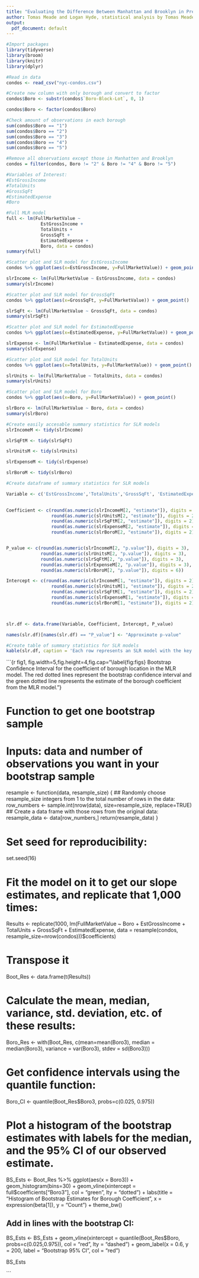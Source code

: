 ---
title: "Evaluating the Difference Between Manhattan and Brooklyn in Predicting the Full Market Value of New York City Condominiums"
author: Tomas Meade and Logan Hyde, statistical analysis by Tomas Meade
output:
  pdf_document: default
---


```{r}

#Import packages
library(tidyverse)
library(broom)
library(knitr)
library(dplyr)

#Read in data
condos <- read_csv("nyc-condos.csv")

#Create new column with only borough and convert to factor
condos$Boro <- substr(condos$`Boro-Block-Lot`, 0, 1)

condos$Boro <- factor(condos$Boro)

#Check amount of observations in each borough
sum(condos$Boro == "1")
sum(condos$Boro == "2")
sum(condos$Boro == "3")
sum(condos$Boro == "4")
sum(condos$Boro == "5")

#Remove all observations except those in Manhatten and Brooklyn
condos = filter(condos, Boro != "2" & Boro != "4" & Boro != "5")

#Variables of Interest:
#EstGrossIncome
#TotalUnits
#GrossSqFt
#EstimatedExpense
#Boro

```

```{r}

#Full MLR model
full <- lm(FullMarketValue ~ 
             EstGrossIncome + 
             TotalUnits + 
             GrossSqFt + 
             EstimatedExpense + 
             Boro, data = condos)
summary(full)

```

```{r}

#Scatter plot and SLR model for EstGrossIncome
condos %>% ggplot(aes(x=EstGrossIncome, y=FullMarketValue)) + geom_point()

slrIncome <- lm(FullMarketValue ~ EstGrossIncome, data = condos)
summary(slrIncome)

```

```{r}

#Scatter plot and SLR model for GrossSqFt
condos %>% ggplot(aes(x=GrossSqFt, y=FullMarketValue)) + geom_point()

slrSqFt <- lm(FullMarketValue ~ GrossSqFt, data = condos)
summary(slrSqFt)

```

```{r}

#Scatter plot and SLR model for EstimatedExpense
condos %>% ggplot(aes(x=EstimatedExpense, y=FullMarketValue)) + geom_point()

slrExpense <- lm(FullMarketValue ~ EstimatedExpense, data = condos)
summary(slrExpense)

```

```{r}

#Scatter plot and SLR model for TotalUnits
condos %>% ggplot(aes(x=TotalUnits, y=FullMarketValue)) + geom_point()

slrUnits <- lm(FullMarketValue ~ TotalUnits, data = condos)
summary(slrUnits)

```

```{r}

#Scatter plot and SLR model for Boro
condos %>% ggplot(aes(x=Boro, y=FullMarketValue)) + geom_point()

slrBoro <- lm(FullMarketValue ~ Boro, data = condos)
summary(slrBoro)

```


```{r}


#Create easily accesable summary statistics for SLR models
slrIncomeM <- tidy(slrIncome)

slrSqFtM <- tidy(slrSqFt)

slrUnitsM <- tidy(slrUnits)

slrExpenseM <- tidy(slrExpense)

slrBoroM <- tidy(slrBoro)

#Create dataframe of summary statistics for SLR models

Variable <- c('EstGrossIncome','TotalUnits','GrossSqFt', 'EstimatedExpense', 'Boro')

           
Coefficient <- c(round(as.numeric(slrIncomeM[2, "estimate"]), digits = 2), 
                 round(as.numeric(slrUnitsM[2, "estimate"]), digits = 2), 
                 round(as.numeric(slrSqFtM[2, "estimate"]), digits = 2), 
                 round(as.numeric(slrExpenseM[2, "estimate"]), digits = 2),
                 round(as.numeric(slrBoroM[2, "estimate"]), digits = 2))


P_value <- c(round(as.numeric(slrIncomeM[2, "p.value"]), digits = 3), 
             round(as.numeric(slrUnitsM[2, "p.value"]), digits = 3), 
             round(as.numeric(slrSqFtM[2, "p.value"]), digits = 3), 
             round(as.numeric(slrExpenseM[2, "p.value"]), digits = 3),
             round(as.numeric(slrBoroM[2, "p.value"]), digits = 6))

Intercept <- c(round(as.numeric(slrIncomeM[1, "estimate"]), digits = 2), 
                 round(as.numeric(slrUnitsM[1, "estimate"]), digits = 2), 
                 round(as.numeric(slrSqFtM[1, "estimate"]), digits = 2), 
                 round(as.numeric(slrExpenseM[1, "estimate"]), digits = 2),
                 round(as.numeric(slrBoroM[1, "estimate"]), digits = 2))



slr.df <- data.frame(Variable, Coefficient, Intercept, P_value)

names(slr.df)[names(slr.df) == "P_value"] <- "Approximate p-value"


```


```{r tab1}
#Create table of summary statistics for SLR models
kable(slr.df, caption = 'Each row represents an SLR model with the key predictor variable and the outcome variable full market value. Each predictor variable is listed along with its associated coefficient, intercept and p-value.', format = "markdown")

```



```{r fig1, fig.width=5,fig.height=4,fig.cap="\\label{fig:figs} Bootstrap Confidence Interval for the coefficient of borough location in the MLR model. The red dotted lines represent the bootstrap confidence interval and the green dotted line represents the estimate of the borough coefficient from the MLR model."}

# Function to get one bootstrap sample
# Inputs: data and number of observations you want in your bootstrap sample

resample <- function(data, resample_size) 
{
                    ## Randomly choose resample_size integers from 1 to the total number of rows in the data:
                    row_numbers <- sample.int(nrow(data), size=resample_size, replace=TRUE)
                    ## Create a data frame with those rows from the original data:
                    resample_data <- data[row_numbers,]
  return(resample_data)
}


# Set seed for reproducibility:
set.seed(16)


# Fit the model on it to get our slope estimates, and replicate that 1,000 times:
Results <- replicate(1000, 
                     lm(FullMarketValue ~ Boro + EstGrossIncome + TotalUnits + GrossSqFt + EstimatedExpense, 
                        data = resample(condos, resample_size=nrow(condos)))$coefficients)

# Transpose it
Boot_Res <- data.frame(t(Results))

# Calculate the mean, median, variance, std. deviation, etc. of these results:
Boro_Res <- with(Boot_Res, c(mean=mean(Boro3),
                            median = median(Boro3),
                            variance = var(Boro3),
                            stdev = sd(Boro3)))
                

# Get confidence intervals using the quantile function:
Boro_CI <- quantile(Boot_Res$Boro3, probs=c(0.025, 0.975))


# Plot a histogram of the bootstrap estimates with labels for the median, and the 95% CI of our observed estimate.
BS_Ests <- Boot_Res %>% ggplot(aes(x = Boro3)) + 
  geom_histogram(bins=30) + 
  geom_vline(xintercept = full$coefficients["Boro3"], 
             col = "green", lty = "dotted") + 
  labs(title = "Histogram of Bootstrap Estimates for Borough Coefficient", 
       x = expression(beta[1]), 
       y = "Count") + 
  theme_bw()

## Add in lines with the bootstrap CI:
BS_Ests <- BS_Ests + 
  geom_vline(xintercept = quantile(Boot_Res$Boro, probs=c(0.025,0.975)), 
             col = "red", 
             lty = "dashed") + 
  geom_label(x = 0.6, y = 200, label = "Bootstrap 95% CI", col = "red")

BS_Ests

```


